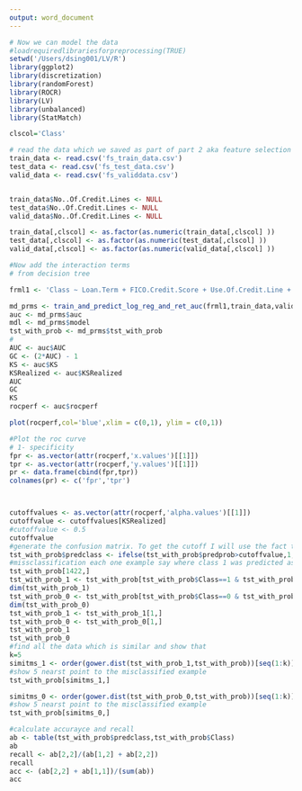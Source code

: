 ```yaml
---
output: word_document
---
```

```r
# Now we can model the data
#loadrequiredlibrariesforpreprocessing(TRUE)
setwd('/Users/dsing001/LV/R')
library(ggplot2)
library(discretization)
library(randomForest)
library(ROCR)
library(LV)
library(unbalanced)
library(StatMatch)

clscol='Class'

# read the data which we saved as part of part 2 aka feature selection
train_data <- read.csv('fs_train_data.csv')
test_data <- read.csv('fs_test_data.csv')
valid_data <- read.csv('fs_validdata.csv')


train_data$No..Of.Credit.Lines <- NULL
test_data$No..Of.Credit.Lines <- NULL
valid_data$No..Of.Credit.Lines <- NULL

train_data[,clscol] <- as.factor(as.numeric(train_data[,clscol] ))
test_data[,clscol] <- as.factor(as.numeric(test_data[,clscol] ))
valid_data[,clscol] <- as.factor(as.numeric(valid_data[,clscol] ))

#Now add the interaction terms
# from decision tree

frml1 <- 'Class ~ Loan.Term + FICO.Credit.Score + Use.Of.Credit.Line + Annual.Income  + Total.Credit.Balance + Total.Number.Of.Credit.Lines + Loan.Purpose + Earliest.Credit.Line.Opened + Loan.Amount + Debt.To.Income.Ratio'

md_prms <- train_and_predict_log_reg_and_ret_auc(frml1,train_data,valid_data,predict_type='response')
auc <- md_prms$auc
mdl <- md_prms$model
tst_with_prob <- md_prms$tst_with_prob
#
AUC <- auc$AUC
GC <- (2*AUC) - 1
KS <- auc$KS
KSRealized <- auc$KSRealized
AUC
GC
KS
rocperf <- auc$rocperf

plot(rocperf,col='blue',xlim = c(0,1), ylim = c(0,1)) 

#Plot the roc curve
# 1- specificity
fpr <- as.vector(attr(rocperf,'x.values')[[1]])
tpr <- as.vector(attr(rocperf,'y.values')[[1]])
pr <- data.frame(cbind(fpr,tpr))
colnames(pr) <- c('fpr','tpr')



cutoffvalues <- as.vector(attr(rocperf,'alpha.values')[[1]])
cutoffvalue <- cutoffvalues[KSRealized]
#cutoffvalue <- 0.5
cutoffvalue
#generate the confusion matrix. To get the cutoff I will use the fact that we have KS score. Thus, where we have that value occuring we will have the best accuracy/recall/precision
tst_with_prob$predclass <- ifelse(tst_with_prob$predprob>cutoffvalue,1,0)
#missclassification each one example say where class 1 was predicted as class 0 and vice versa
tst_with_prob[1422,]
tst_with_prob_1 <- tst_with_prob[tst_with_prob$Class==1 & tst_with_prob$predclass==0,]
dim(tst_with_prob_1)
tst_with_prob_0 <- tst_with_prob[tst_with_prob$Class==0 & tst_with_prob$predclass==1,]
dim(tst_with_prob_0)
tst_with_prob_1 <- tst_with_prob_1[1,]
tst_with_prob_0 <- tst_with_prob_0[1,]
tst_with_prob_1
tst_with_prob_0
#find all the data which is similar and show that
k=5
simitms_1 <- order(gower.dist(tst_with_prob_1,tst_with_prob))[seq(1:k)]
#show 5 nearst point to the misclassified example
tst_with_prob[simitms_1,]

simitms_0 <- order(gower.dist(tst_with_prob_0,tst_with_prob))[seq(1:k)]
#show 5 nearst point to the misclassified example
tst_with_prob[simitms_0,]

#calculate accurayce and recall
ab <- table(tst_with_prob$predclass,tst_with_prob$Class)
ab
recall <- ab[2,2]/(ab[1,2] + ab[2,2])
recall
acc <- (ab[2,2] + ab[1,1])/(sum(ab))
acc

```

